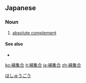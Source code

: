 ==Japanese==
{{ja-kanjitab|ほ|しゅう|ごう|yomi=o}}

===Noun===
{{ja-noun|ほしゅうごう}}

# {{lb|ja|set theory}} [[absolute complement]]

====See also====
* {{l|ja|差集合}}

[[Category:ja:Set theory|ほしゅうごう]]

[[ko:補集合]]
[[it:補集合]]
[[ja:補集合]]
[[zh:補集合]]